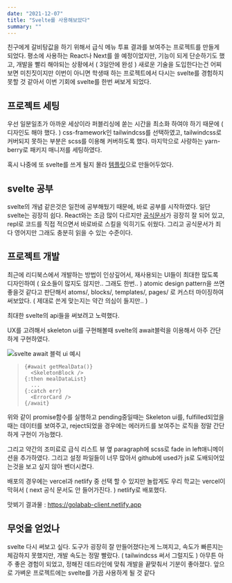 ```yaml
---
date: "2021-12-07"
title: "Svelte를 사용해보았다"
summary: ""
---
```


친구에게 갈비탕값을 하기 위해서 급식 메뉴 투표 결과를 보여주는 프로젝트를 만들게 되었다.
평소에 사용하는 React나 Next를 쓸 예정이었지만, 기능이 되게 단순하기도 했고, 개발을 빨리 해야되는 상황에서 ( 3일안에 완성 ) 새로운 기술을 도입한다는건 어찌보면 미친짓이지만 이번이 아니면 학생때 하는 프로젝트에서 다시는 svelte를 경험하지 못할 것 같아서 이번 기회에 svelte를 한번 써보게 되었다.

## 프로젝트 세팅

우선 일분일초가 아까운 세상이라 퍼블리싱에 쏟는 시간을 최소화 하여야 하기 때문에 ( 디자인도 해야 했다. ) css-framework인 tailwindcss를 선택하였고, tailwindcss로 커버되지 못하는 부분은 scss를 이용해 커버하도록 했다. 마지막으로 사랑하는 yarn-berry로 패키지 매니저를 세팅하였다.

혹시 나중에 또 svelte를 쓰게 될지 몰라 [템플릿](https://github.com/sunwoo0706/Svelte_Template)으로 만들어두었다.

## svelte 공부

svelte의 개념 같은것은 일전에 공부해뒀기 때문에, 바로 공부를 시작하였다.
일단 svelte는 굉장히 쉽다. React와는 조금 많이 다르지만 [공식문서](https://svelte.dev)가 굉장히 잘 되어 있고, repl로 코드를 직접 적으면서 바로바로 스킬을 익히기도 쉬웠다. 그리고 공식문서가 죄다 영어지만 그래도 충분히 읽을 수 있는 수준이다.

## 프로젝트 개발

최근에 리디북스에서 개발하는 방법이 인상깊어서, 재사용되는 UI들이 최대한 많도록 디자인하여 ( 요소들이 많지도 않지만.. 그래도 한번.. ) atomic design pattern을 쓰면 좋을것 같다고 판단해서 atoms/, blocks/, templates/, pages/ 로 커스터 마이징하여 써보았다. ( 제대로 쓴게 맞는지는 약간 의심이 들지만.. )

최대한 svelte의 api들을 써보려고 노력했다.

UX를 고려해서 skeleton ui를 구현해볼때 svelte의 await블럭을 이용해서 아주 간단하게 구현하였다.

![svelte await 블럭 ui 예시](/static/images/first-meet-svelte/golabab-example.png)

> ```svelte
> {#await getMealData()}
>   <SkeletonBlock />
> {:then mealDataList}
>   ...
> {:catch err}
>   <ErrorCard />
> {/await}
> ```

위와 같이 promise함수를 실행하고 pending중일때는 Skeleton ui를, fulfilled되었을때는 데이터를 보여주고, reject되었을 경우에는 에러카드를 보여주는 로직을 정말 간단하게 구현이 가능했다.

그리고 약간의 조미료로 급식 리스트 뷰 옆 paragraph에 scss로 fade in left애니메이션을 추가하였다.
그리고 설정 파일들이 너무 많아서 github에 used가 js로 도배되어있는것을 보고 싶지 않아 벤더시켰다.

배포의 경우에는 vercel과 netlify 중 선택 할 수 있지만 놀랍게도 우리 학교는 vercel이 막혀서 ( next 공식 문서도 안 들어가진다. ) netlify로 배포했다.

맛뵈기 결과물 : https://golabab-client.netlify.app

## 무엇을 얻었나

svelte 다시 써보고 싶다. 도구가 굉장히 잘 만들어졌다는게 느껴지고, 속도가 빠른지는 체감하지 못했지만, 개발 속도는 정말 빨랐다. ( tailwindcss 써서 그럴지도 ) 아무튼 아주 좋은 경험이 되었고, 정해진 데드라인에 맞춰 개발을 끝맞춰서 기분이 좋아졌다. 앞으로 가벼운 프로젝트에는 svelte를 가끔 사용하게 될 것 같다
